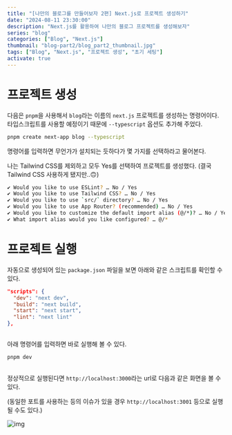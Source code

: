 ```yaml
---
title: "[나만의 블로그를 만들어보자 2편] Next.js로 프로젝트 생성하기"
date: "2024-08-11 23:30:00"
description: "Next.js를 활용하여 나만의 블로그 프로젝트를 생성해보자"
series: "blog"
categories: ["Blog", "Next.js"]
thumbnail: "blog-part2/blog_part2_thumbnail.jpg"
tags: ["Blog", "Next.js", "프로젝트 생성", "초기 세팅"]
activate: true
---
```


# 프로젝트 생성

다음은 `pnpm`을 사용해서 `blog`라는 이름의 `next.js` 프로젝트를 생성하는 명령어이다. 타입스크립트를 사용할 예정이기 때문에 `--typescript` 옵션도 추가해 주었다.

```bash
pnpm create next-app blog --typescript
```

명령어를 입력하면 무언가가 설치되는 듯하다가 몇 가지를 선택하라고 물어본다.

나는 Tailwind CSS를 제외하고 모두 Yes를 선택하여 프로젝트를 생성했다. (결국 Tailwind CSS 사용하게 됐지만..<Emoji>🙃</Emoji>)

```bash
✔ Would you like to use ESLint? … No / Yes
✔ Would you like to use Tailwind CSS? … No / Yes
✔ Would you like to use `src/` directory? … No / Yes
✔ Would you like to use App Router? (recommended) … No / Yes
✔ Would you like to customize the default import alias (@/*)? … No / Yes
✔ What import alias would you like configured? … @/*
```

# 프로젝트 실행

자동으로 생성되어 있는 `package.json` 파일을 보면 아래와 같은 스크립트를 확인할 수 있다.

```json:package.json
"scripts": {
  "dev": "next dev",
  "build": "next build",
  "start": "next start",
  "lint": "next lint"
},
```

##

아래 명령어를 입력하면 바로 실행해 볼 수 있다.

```bash
pnpm dev
```

##

정상적으로 실행된다면 `http://localhost:3000`라는 url로 다음과 같은 화면을 볼 수 있다.

(동일한 포트를 사용하는 등의 이슈가 있을 경우 `http://localhost:3001` 등으로 실행될 수도 있다.)

![img](/images/posts/blog/part2/next_js_run_screen.png)
